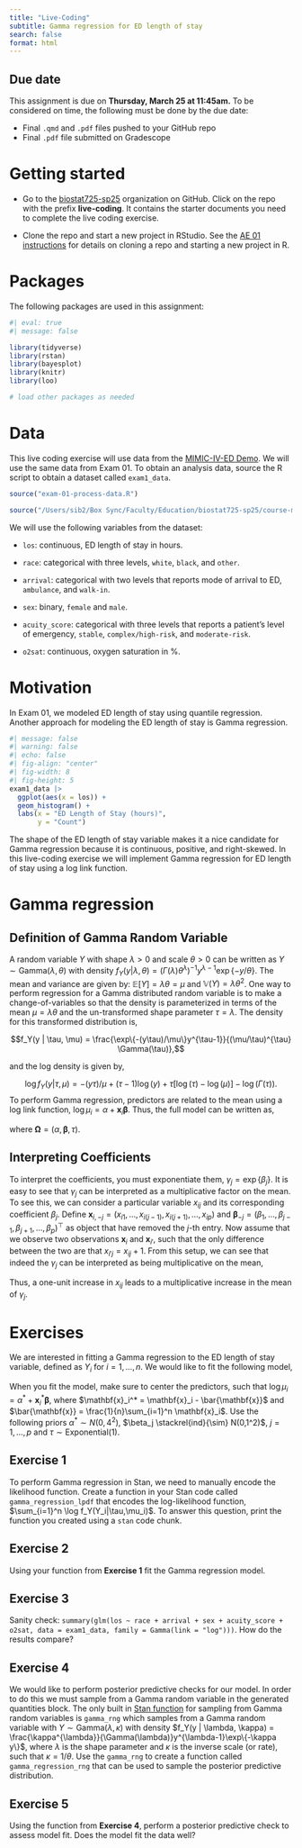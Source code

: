```yaml
---
title: "Live-Coding"
subtitle: Gamma regression for ED length of stay
search: false
format: html
---
```


::: callout-important
## Due date

This assignment is due on **Thursday, March 25 at 11:45am.** To be considered on time, the following must be done by the due date:

-   Final `.qmd` and `.pdf` files pushed to your GitHub repo
-   Final `.pdf` file submitted on Gradescope
:::

# Getting started

-   Go to the [biostat725-sp25](https://www.github.com/biostat725-sp25) organization on GitHub. Click on the repo with the prefix **live-coding**. It contains the starter documents you need to complete the live coding exercise.

-   Clone the repo and start a new project in RStudio. See the [AE 01 instructions](https://biostat725-sp25.netlify.app/ae/ae-01-mcmc#clone-the-repo-start-new-rstudio-project) for details on cloning a repo and starting a new project in R.

# Packages

The following packages are used in this assignment:

```r
#| eval: true
#| message: false

library(tidyverse)
library(rstan)
library(bayesplot)
library(knitr)
library(loo)

# load other packages as needed
```

# Data

This live coding exercise will use data from the [MIMIC-IV-ED Demo](https://physionet.org/content/mimic-iv-ed-demo/2.2/). We will use the same data from Exam 01. To obtain an analysis data, source the R script to obtain a dataset called `exam1_data`.

```r
source("exam-01-process-data.R")
```

```r
source("/Users/sib2/Box Sync/Faculty/Education/biostat725-sp25/course-material/exam/exam1/exam-01-process-data.R")
```

We will use the following variables from the dataset:

-   `los`: continuous, ED length of stay in hours.

-   `race`: categorical with three levels, `white`, `black`, and `other`.

-   `arrival`: categorical with two levels that reports mode of arrival to ED, `ambulance`, and `walk-in`.

-   `sex`: binary, `female` and `male`.

-   `acuity_score`: categorical with three levels that reports a patient's level of emergency, `stable`, `complex/high-risk`, and `moderate-risk`.

-   `o2sat`: continuous, oxygen saturation in %.

# Motivation

In Exam 01, we modeled ED length of stay using quantile regression. Another approach for modeling the ED length of stay is Gamma regression. 

```r
#| message: false
#| warning: false
#| echo: false
#| fig-align: "center"
#| fig-width: 8
#| fig-height: 5
exam1_data |> 
  ggplot(aes(x = los)) + 
  geom_histogram() + 
  labs(x = "ED Length of Stay (hours)",
       y = "Count")
```

The shape of the ED length of stay variable makes it a nice candidate for Gamma regression because it is continuous, positive, and right-skewed. In this live-coding exercise we will implement Gamma regression for ED length of stay using a log link function.

# Gamma regression

## Definition of Gamma Random Variable

A random variable $Y$ with shape $\lambda > 0$ and scale $\theta > 0$ can be written as $Y \sim \text{Gamma}(\lambda, \theta)$ with density $f_Y(y | \lambda, \theta) = (\Gamma(\lambda) \theta^{\lambda})^{-1}y^{\lambda-1}\exp\{-y/\theta\}$. The mean and variance are given by: $\mathbb{E}[Y] = \lambda\theta = \mu$ and $\mathbb{V}(Y) = \lambda\theta^2$. One way to perform regression for a Gamma distributed random variable is to make a change-of-variables so that the density is parameterized in terms of the mean $\mu = \lambda\theta$ and the un-transformed shape parameter $\tau = \lambda$. The density for this transformed distribution is,

$$f_Y(y | \tau, \mu) = \frac{\exp\{-(y\tau)/\mu\}y^{\tau-1}}{(\mu/\tau)^{\tau} \Gamma(\tau)},$$

and the log density is given by,

$$\log f_Y(y | \tau, \mu) = -(y\tau)/\mu + (\tau-1)\log (y) + \tau[\log(\tau) - \log(\mu)] - \log (\Gamma(\tau)).$$ To perform Gamma regression, predictors are related to the mean using a log link function, $\log \mu_i = \alpha + \mathbf{x}_i \boldsymbol{\beta}$. Thus, the full model can be written as,

\begin{align*}
Y_i &\stackrel{ind}{\sim} \text{Gamma}(\tau, \mu_i),\quad i = 1,\ldots,n\\
\log \mu_i &= \alpha + \mathbf{x}_i \boldsymbol{\beta},\\
\boldsymbol{\Omega} &\sim f(\boldsymbol{\Omega}),
\end{align*}

where $\boldsymbol{\Omega} = (\alpha,\boldsymbol{\beta},\tau)$.

## Interpreting Coefficients

To interpret the coefficients, you must exponentiate them, $\gamma_j = \exp\{\beta_j\}$. It is easy to see that $\gamma_j$ can be interpreted as a multiplicative factor on the mean. To see this, we can consider a particular variable $x_{ij}$ and its corresponding coefficient $\beta_j$. Define $\mathbf{x}_{i,-j} = (x_{i1},\ldots,x_{i(j-1)}, x_{i(j+1)}, \ldots, x_{ip})$ and $\boldsymbol{\beta}_{-j} = (\beta_{1},\ldots,\beta_{j-1}, \beta_{j+1}, \ldots, \beta_{p})^\top$ as object that have removed the $j$-th entry. Now assume that we observe two observations $\mathbf{x}_i$ and $\mathbf{x}_{i'}$, such that the only difference between the two are that $x_{i'j} = x_{ij} + 1$. From this setup, we can see that indeed the $\gamma_j$ can be interpreted as being multiplicative on the mean, \begin{align*}
\mu_{i'} &= \exp\{\alpha +\mathbf{x}_{i'}\boldsymbol{\beta}\}\\
&= \exp\left\{\alpha +\mathbf{x}_{i',-j} \boldsymbol{\beta}_{-j} + x_{i'j} \beta_j\right\}\\
&= \exp\left\{\alpha +\mathbf{x}_{i,-j} \boldsymbol{\beta}_{-j} + (x_{ij} + 1) \beta_j\right\}\\
&= \exp\left\{\alpha +\mathbf{x}_{i,-j} \boldsymbol{\beta}_{-j} + x_{ij} \beta_j + \beta_j\right\}\\
&= \exp\left\{\alpha +\mathbf{x}_{i} \boldsymbol{\beta} + \beta_j\right\}\\
&= \exp\left\{\alpha +\mathbf{x}_{i} \boldsymbol{\beta}\right\}\exp\{\beta_j\}\\
&= \mu_i \gamma_j.
\end{align*}

Thus, a one-unit increase in $x_{ij}$ leads to a multiplicative increase in the mean of $\gamma_j$.

# Exercises

We are interested in fitting a Gamma regression to the ED length of stay variable, defined as $Y_i$ for $i = 1,\ldots,n$. We would like to fit the following model,

\begin{align*}
Y_i &\stackrel{ind}{\sim} \text{Gamma}(\tau,\mu_i)\\
\log \mu_i &= \alpha + \mathbf{x}_i\boldsymbol{\beta}\\
&= \alpha + \beta_1 black_i + \beta_2 other_i + \beta_3 arrival\_walkin_i\\
&\quad+ \beta_4 male_i + \beta_5 acuity\_score\_moderate_i\\
&\quad+ \beta_6 acuity\_score\_complex_i + \beta_7 o2sat_i.
\end{align*}

When you fit the model, make sure to center the predictors, such that $\log \mu_i = \alpha^* + \mathbf{x}_i^* \boldsymbol{\beta}$, where $\mathbf{x}_i^* = \mathbf{x}_i - \bar{\mathbf{x}}$ and $\bar{\mathbf{x}} = \frac{1}{n}\sum_{i=1}^n \mathbf{x}_i$. Use the following priors $\alpha^* \sim N(0,4^2)$, $\beta_j \stackrel{ind}{\sim} N(0,1^2)$, $j = 1,\ldots,p$ and $\tau \sim \text{Exponential}(1).$

## Exercise 1

To perform Gamma regression in Stan, we need to manually encode the likelihood function. Create a function in your Stan code called `gamma_regression_lpdf` that encodes the log-likelihood function, $\sum_{i=1}^n \log f_Y(Y_i|\tau,\mu_i)$. To answer this question, print the function you created using a `stan` code chunk.

## Exercise 2

Using your function from **Exercise 1** fit the Gamma regression model.

## Exercise 3

Sanity check: `summary(glm(los ~ race + arrival + sex + acuity_score + o2sat, data = exam1_data, family = Gamma(link = "log")))`. How do the results compare?

## Exercise 4

We would like to perform posterior predictive checks for our model. In order to do this we must sample from a Gamma random variable in the generated quantities block. The only built in [Stan function](https://mc-stan.org/docs/functions-reference/positive_continuous_distributions.html#gamma-distribution) for sampling from Gamma random variables is `gamma_rng` which samples from a Gamma random variable with $Y \sim \text{Gamma}(\lambda, \kappa)$ with density $f_Y(y | \lambda, \kappa) = \frac{\kappa^{\lambda}}{\Gamma(\lambda)}y^{\lambda-1}\exp\{-\kappa y\}$, where $\lambda$ is the shape parameter and $\kappa$ is the inverse scale (or rate), such that $\kappa = 1 / \theta$. Use the `gamma_rng` to create a function called `gamma_regression_rng` that can be used to sample the posterior predictive distribution.

## Exercise 5

Using the function from **Exercise 4**, perform a posterior predictive check to assess model fit. Does the model fit the data well?



